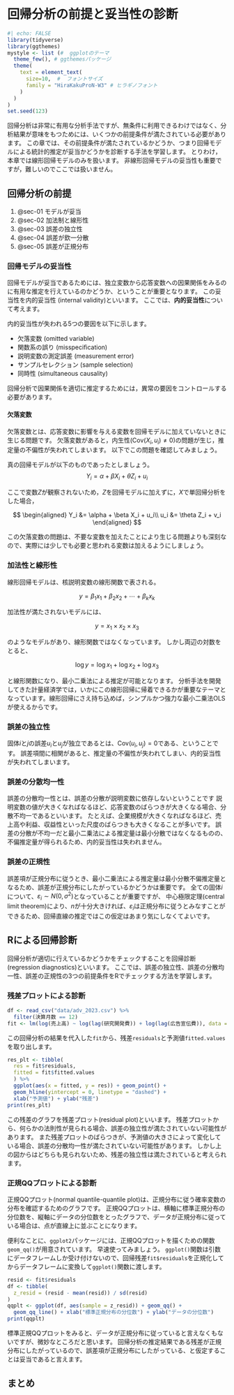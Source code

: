 # 回帰分析の前提と妥当性の診断

```r
#| echo: FALSE
library(tidyverse)
library(ggthemes)
mystyle <- list (#  ggplotのテーマ
  theme_few(), # ggthemesパッケージ
  theme(
    text = element_text(
      size=10,  #  フォントサイズ
      family = "HiraKakuProN-W3" # ヒラギノフォント
    )
  )
)
set.seed(123)
```

回帰分析は非常に有用な分析手法ですが、無条件に利用できるわけではなく、分析結果が意味をもつためには、いくつかの前提条件が満たされている必要があります。
この章では、その前提条件が満たされているかどうか、つまり回帰モデルによる統計的推定が妥当かどうかを診断する手法を学習します。
とりわけ，本章では線形回帰モデルのみを扱います。
非線形回帰モデルの妥当性も重要ですが，難しいのでここでは扱いません。

## 回帰分析の前提

1. @sec-01 モデルが妥当
2. @sec-02 加法制と線形性
3. @sec-03 誤差の独立性
4. @sec-04 誤差が欽一分散
5. @sec-05 誤差が正規分布

### 回帰モデルの妥当性 {#sec-01}

回帰モデルが妥当であるためには、独立変数から応答変数への因果関係をみるのに有用な推定を行えているのかどうか、ということが重要となります。
この妥当性を内的妥当性 (internal validity)といいます。
ここでは、**内的妥当性**について考えます。

<!---
 最小二乗法で回帰モデルを推定するためには、以下の前提条件が満たされている必要があります。

- $\mathrm{E}[u_i \mid X_{1i}, X_{2i}, \cdots, X_{ki}] = 0$
- $(\boldsymbol{X}_i, Y_i) \sim \text{i.i.d.}$
- $0 < \mathrm{E}[X^4_{ji}] < \infty, \quad 0 < \mathrm{E}Y_i^4 < \infty$
- 完全な多重共線性が発生していない
--->

内的妥当性が失われる5つの要因を以下に示します。

- 欠落変数 (omitted variable)
- 関数系の誤り (misspecification)
- 説明変数の測定誤差 (measurement error)
- サンプルセレクション (sample selection)
- 同時性 (simultaneous causality)

回帰分析で因果関係を適切に推定するためには，異常の要因をコントロールする必要があります。


#### 欠落変数

欠落変数とは、応答変数に影響を与える変数を回帰モデルに加えていないときに生じる問題です。
欠落変数があると，内生性($\mathrm{Cov}(X_i, u_i) \not = 0$)の問題が生じ，推定量の不偏性が失われてしまいます。
以下でこの問題を確認してみましょう。

真の回帰モデルが以下のものであったとしましょう。
$$
Y_i = \alpha + \beta X_i + \theta Z_i + u_i
$$

ここで変数$Z$が観察されないため，$Z$を回帰モデルに加えずに，$X$で単回帰分析をした場合，

$$
\begin{aligned}
Y_i &= \alpha + \beta X_i + u_i\\
u_i &= \theta Z_i + v_i
\end{aligned}
$$


この欠落変数の問題は、不要な変数を加えたことにより生じる問題よりも深刻なので、実際には少しでも必要と思われる変数は加えるようにしましょう。

### 加法性と線形性 {#sec-02}

線形回帰モデルは、核説明変数の線形関数で表される。

$$
y = \beta _1 x_1 + \beta_2 x_2 + \cdots + \beta_k x_k
$$

加法性が満たされないモデルには、

$$
y = x_1 \times x_2 \times  x_3
$$

のようなモデルがあり、線形関数ではなくなっています。
しかし両辺の対数をとると、

$$
\log y = \log x_1 + \log x_2 + \log x_3
$$

と線形関数になり、最小二乗法による推定が可能となります。
分析手法を開発してきた計量経済学では，いかにこの線形回帰に帰着できるかが重要なテーマとなっています。線形回帰にさえ持ち込めば，シンプルかつ強力な最小二乗法OLSが使えるからです。

### 誤差の独立性  {#sec-03}

固体$i$と$j$の誤差$u_i$と$u_j$が独立であるとは、$\mathrm{Cov}(u_i, u_j) = 0$である、ということです。
誤差項間に相関があると、推定量の不偏性が失われてしまい、内的妥当性が失われてしまいます。

### 誤差の分散均一性  {#sec-04}

誤差の分散均一性とは、誤差の分散が説明変数に依存しないということです
説明変数の値が大きくなればなるほど、応答変数のばらつきが大きくなる場合、分散不均一であるといいます。
たとえば、企業規模が大きくなればなるほど、売上高や利益、収益性といった尺度のばらつきも大きくなることが多いです。
誤差の分散が不均一だと最小二乗法による推定量は最小分散ではなくなるものの、
不偏推定量が得られるため、内的妥当性は失われません。

### 誤差の正規性  {#sec-05}

誤差項が正規分布に従うとき、最小二乗法による推定量は最小分散不偏推定量となるため、誤差が正規分布にしたがっているかどうかは重要です。
全ての固体$i$について、$\varepsilon_{i} \sim N(0, \sigma^2)$となっていることが重要ですが、
中心極限定理(central limit theorem)により、$n$が十分大きければ、$\varepsilon_{i}$は正規分布に従うとみなすことができるため、回帰直線の推定ではこの仮定はあまり気にしなくてよいです。

## Rによる回帰診断

回帰分析が適切に行えているかどうかをチェックすることを回帰診断(regression diagnostics)といいます。
ここでは、誤差の独立性、誤差の分散均一性、誤差の正規性の3つの前提条件をRでチェックする方法を学習します。

### 残差プロットによる診断

```r
df <- read_csv("data/adv_2023.csv") %>%
  filter(決算月数 == 12)
fit <- lm(log(売上高) ~ log(lag(研究開発費)) + log(lag(広告宣伝費)), data = df)
```

この回帰分析の結果を代入した`fit`から、残差`residuals`と予測値`fitted.values`を取り出します。

```r
res_plt <- tibble(
  res = fit$residuals,
  fitted = fit$fitted.values
  ) %>%
  ggplot(aes(x = fitted, y = res)) + geom_point() +
  geom_hline(yintercept = 0, linetype = "dashed") +
  xlab("予測値") + ylab("残差")
print(res_plt)
```

この残差のグラフを残差プロット(residual plot)といいます。
残差プロットから、何らかの法則性が見られる場合、誤差の独立性が満たされていない可能性があります。
また残差プロットのばらつきが、予測値の大きさによって変化している場合、誤差の分散均一性が満たされていない可能性があります。
しかし上の図からはどちらも見られないため、残差の独立性は満たされていると考えられます。

### 正規QQプロットによる診断

正規QQプロット(normal quantile-quantile plot)は、正規分布に従う確率変数の分布を確認するためのグラフです。
正規QQプロットは、横軸に標準正規分布の分位数を、縦軸にデータの分位数をとったグラフで、データが正規分布に従っている場合は、点が直線上に並ぶことになります。

便利なことに、`ggplot2`パッケージには、正規QQプロットを描くための関数`geom_qq()`が用意されています。
早速使ってみましょう。
`ggplot()`関数は引数にデータフレームしか受け付けないので、回帰残差`fit$residuals`を正規化してからデータフレームに変換して`ggplot()`関数に渡します。

```r
resid <- fit$residuals
df <- tibble(
  z_resid = (resid - mean(resid)) / sd(resid)
)
qqplt <- ggplot(df, aes(sample = z_resid)) + geom_qq() +
  geom_qq_line() + xlab("標準正規分布の分位数") + ylab("データの分位数")
print(qqplt)
```

標準正規QQプロットをみると、データが正規分布に従っていると言えなくもないですが、微妙なところだと思います。
回帰分析の推定結果である残差が正規分布にしたがっているので、誤差項が正規分布にしたがっている、と仮定することは妥当であると言えます。


## まとめ
